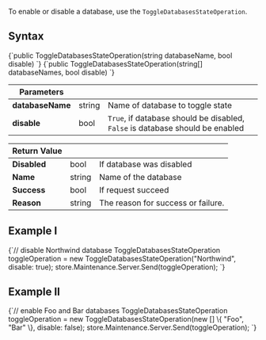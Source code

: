 
To enable or disable a database, use the `ToggleDatabasesStateOperation`.

## Syntax

<TabItem value="toggle_1" label="toggle_1">
<CodeBlock language="csharp">
{`public ToggleDatabasesStateOperation(string databaseName, bool disable)
`}
</CodeBlock>
</TabItem>

<TabItem value="toggle_2" label="toggle_2">
<CodeBlock language="csharp">
{`public ToggleDatabasesStateOperation(string[] databaseNames, bool disable) 
`}
</CodeBlock>
</TabItem>

| Parameters | | |
| ------------- | ------------- | ----- |
| **databaseName** | string | Name of database to toggle state |
| **disable** | bool | `True`, if database should be disabled, `False` is database should be enabled |

| Return Value | | |
| ------------- | -- | ----- |
| **Disabled** | bool | If database was disabled |
| **Name** | string | Name of the database |
| **Success** | bool | If request succeed |
| **Reason** | string | The reason for success or failure. |

## Example I

<TabItem value="toggle_1_0" label="toggle_1_0">
<CodeBlock language="csharp">
{`// disable Northwind database
ToggleDatabasesStateOperation toggleOperation = 
    new ToggleDatabasesStateOperation("Northwind", 
        disable: true);
store.Maintenance.Server.Send(toggleOperation);
`}
</CodeBlock>
</TabItem>

## Example II

<TabItem value="toggle_2_0" label="toggle_2_0">
<CodeBlock language="csharp">
{`// enable Foo and Bar databases
ToggleDatabasesStateOperation toggleOperation = 
    new ToggleDatabasesStateOperation(new [] \{ "Foo", "Bar" \}, 
        disable: false);
store.Maintenance.Server.Send(toggleOperation);
`}
</CodeBlock>
</TabItem>

